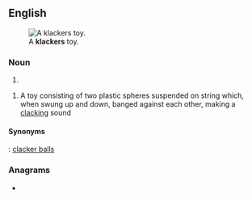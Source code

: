 ==English==
{{wikipedia}}
[[File:Kliklak_02.jpg|thumb|A '''klackers''' toy.]]

===Noun===
{{head|en|noun form}}

# {{plural of|en|clacker}}

{{en-plural noun}}

# A toy consisting of two plastic spheres suspended on string which, when swung up and down, banged against each other, making a [[clack]]ing sound

====Synonyms====
{{sense|toy}} : [[clacker balls]]

===Anagrams===
* {{anagrams|en|a=acceklrs|cacklers|crackles}}
